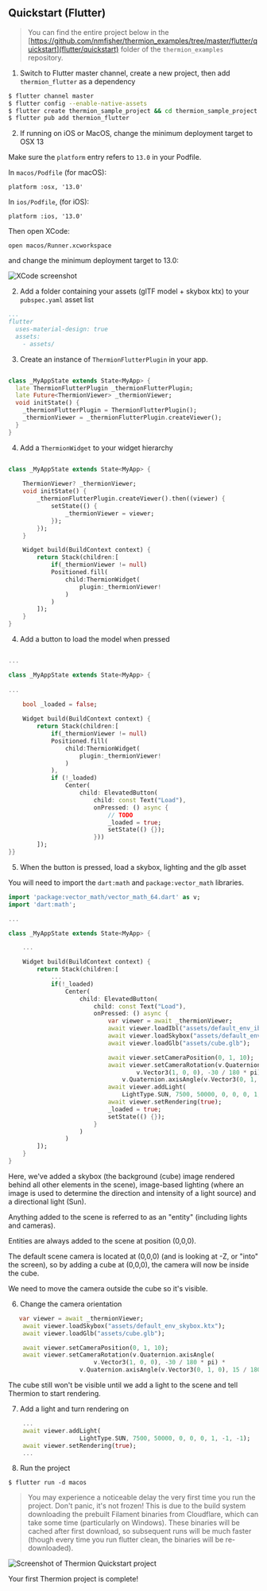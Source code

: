 ## Quickstart (Flutter)

> You can find the entire project below in the [https://github.com/nmfisher/thermion_examples/tree/master/flutter/quickstart](flutter/quickstart) folder of the `thermion_examples` repository.

1. Switch to Flutter master channel, create a new project, then add `thermion_flutter` as a dependency

```bash
$ flutter channel master
$ flutter config --enable-native-assets  
$ flutter create thermion_sample_project && cd thermion_sample_project
$ flutter pub add thermion_flutter
```

2. If running on iOS or MacOS, change the minimum deployment target to OSX 13

<Accordion title="Click to iOS/MacOS instructions">

Make sure the `platform` entry refers to `13.0` in your Podfile.

In `macos/Podfile` (for macOS):
```
platform :osx, '13.0'
```

In `ios/Podfile`, (for iOS):
```
platform :ios, '13.0'
```

Then open XCode:
```
open macos/Runner.xcworkspace
```

and change the minimum deployment target to 13.0:

![XCode screenshot](images/macos_min_deployment.png)

</Accordion>

2. Add a folder containing your assets (glTF model + skybox ktx) to your `pubspec.yaml` asset list

```yaml
...
flutter
  uses-material-design: true
  assets:
    - assets/
```

3. Create an instance of `ThermionFlutterPlugin` in your app.

```dart

class _MyAppState extends State<MyApp> {
  late ThermionFlutterPlugin _thermionFlutterPlugin;  
  late Future<ThermionViewer> _thermionViewer;
  void initState() {    
    _thermionFlutterPlugin = ThermionFlutterPlugin();    
    _thermionViewer = _thermionFlutterPlugin.createViewer();  
  }
}

```


4. Add a `ThermionWidget` to your widget hierarchy 

```dart

class _MyAppState extends State<MyApp> {
    
    ThermionViewer? _thermionViewer;
    void initState() {    
        _thermionFlutterPlugin.createViewer().then((viewer) {
            setState(() {
                _thermionViewer = viewer;
            });
        });
    }    

    Widget build(BuildContext context) {
        return Stack(children:[
            if(_thermionViewer != null)
            Positioned.fill(
                child:ThermionWidget(
                    plugin:_thermionViewer!
                ) 
            )
        ]);  
    }
}

```

4. Add a button to load the model when pressed

```dart

...

class _MyAppState extends State<MyApp> {
    
...
    
    bool _loaded = false;

    Widget build(BuildContext context) {
        return Stack(children:[
            if(_thermionViewer != null)
            Positioned.fill(
                child:ThermionWidget(
                    plugin:_thermionViewer!
                ) 
            ),
            if (!_loaded)
                Center(
                    child: ElevatedButton(
                        child: const Text("Load"),
                        onPressed: () async {
                            // TODO 
                            _loaded = true;
                            setState(() {});
                        }))
        ]);  
}}
```

5. When the button is pressed, load a skybox, lighting and the glb asset

You will need to import the `dart:math` and `package:vector_math` libraries.

```dart
import 'package:vector_math/vector_math_64.dart' as v;
import 'dart:math';

...

class _MyAppState extends State<MyApp> {

    ...

    Widget build(BuildContext context) {
        return Stack(children:[
            ...
            if(!_loaded)
                Center(
                    child: ElevatedButton(
                        child: const Text("Load"),
                        onPressed: () async {
                            var viewer = await _thermionViewer;
                            await viewer.loadIbl("assets/default_env_ibl.ktx");
                            await viewer.loadSkybox("assets/default_env_skybox.ktx");
                            await viewer.loadGlb("assets/cube.glb");

                            await viewer.setCameraPosition(0, 1, 10);
                            await viewer.setCameraRotation(v.Quaternion.axisAngle(
                                    v.Vector3(1, 0, 0), -30 / 180 * pi) *
                                v.Quaternion.axisAngle(v.Vector3(0, 1, 0), 15 / 180 * pi));
                            await viewer.addLight(
                                LightType.SUN, 7500, 50000, 0, 0, 0, 1, -1, -1);
                            await viewer.setRendering(true);
                            _loaded = true;
                            setState(() {});
                        }
                    )
                )
        ]);
    }
}
```           

Here, we've added a skybox (the background (cube) image rendered behind all other elements in the scene), image-based lighting (where an image is used to determine the direction and intensity of a light source) and a directional light (Sun).

Anything added to the scene is referred to as an "entity" (including lights and cameras).

Entities are always added to the scene at position (0,0,0).

The default scene camera is located at (0,0,0) (and is looking at -Z, or "into" the screen), so by adding a cube at (0,0,0), the camera will now be inside the cube. 

We need to move the camera outside the cube so it's visible. 

6. Change the camera orientation
```dart
   var viewer = await _thermionViewer;
    await viewer.loadSkybox("assets/default_env_skybox.ktx");
    await viewer.loadGlb("assets/cube.glb");

    await viewer.setCameraPosition(0, 1, 10);
    await viewer.setCameraRotation(v.Quaternion.axisAngle(
                        v.Vector3(1, 0, 0), -30 / 180 * pi) *
                    v.Quaternion.axisAngle(v.Vector3(0, 1, 0), 15 / 180 * pi));
```

The cube still won't be visible until we add a light to the scene and tell Thermion to start rendering.

7. Add a light and turn rendering on
```dart 
    ...
    await viewer.addLight(
                    LightType.SUN, 7500, 50000, 0, 0, 0, 1, -1, -1);
    await viewer.setRendering(true);
    ...
````

8. Run the project
```
$ flutter run -d macos
```

> You may experience a noticeable delay the very first time you run the project. Don't panic, it's not frozen! This is due to the build system downloading the prebuilt Filament binaries from Cloudflare, which can take some time (particularly on Windows). These binaries will be cached after first download, so subsequent runs will be much faster (though every time you run flutter clean, the binaries will be re-downloaded).

![Screenshot of Thermion Quickstart project](images/thermion_sample_project.png)

Your first Thermion project is complete!